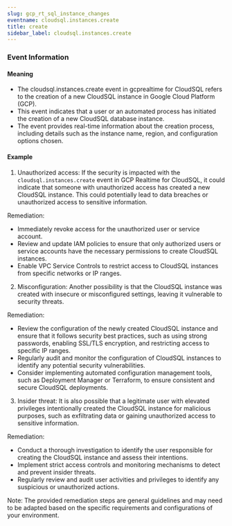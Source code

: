 ```yaml
--- 
slug: gcp_rt_sql_instance_changes
eventname: cloudsql.instances.create
title: create
sidebar_label: cloudsql.instances.create
---
```

                       
### Event Information

#### Meaning

- The cloudsql.instances.create event in gcprealtime for CloudSQL refers to the creation of a new CloudSQL instance in Google Cloud Platform (GCP).
- This event indicates that a user or an automated process has initiated the creation of a new CloudSQL database instance.
- The event provides real-time information about the creation process, including details such as the instance name, region, and configuration options chosen.



#### Example

1. Unauthorized access: If the security is impacted with the `cloudsql.instances.create` event in GCP Realtime for CloudSQL, it could indicate that someone with unauthorized access has created a new CloudSQL instance. This could potentially lead to data breaches or unauthorized access to sensitive information.

Remediation:
- Immediately revoke access for the unauthorized user or service account.
- Review and update IAM policies to ensure that only authorized users or service accounts have the necessary permissions to create CloudSQL instances.
- Enable VPC Service Controls to restrict access to CloudSQL instances from specific networks or IP ranges.

2. Misconfiguration: Another possibility is that the CloudSQL instance was created with insecure or misconfigured settings, leaving it vulnerable to security threats.

Remediation:
- Review the configuration of the newly created CloudSQL instance and ensure that it follows security best practices, such as using strong passwords, enabling SSL/TLS encryption, and restricting access to specific IP ranges.
- Regularly audit and monitor the configuration of CloudSQL instances to identify any potential security vulnerabilities.
- Consider implementing automated configuration management tools, such as Deployment Manager or Terraform, to ensure consistent and secure CloudSQL deployments.

3. Insider threat: It is also possible that a legitimate user with elevated privileges intentionally created the CloudSQL instance for malicious purposes, such as exfiltrating data or gaining unauthorized access to sensitive information.

Remediation:
- Conduct a thorough investigation to identify the user responsible for creating the CloudSQL instance and assess their intentions.
- Implement strict access controls and monitoring mechanisms to detect and prevent insider threats.
- Regularly review and audit user activities and privileges to identify any suspicious or unauthorized actions.

Note: The provided remediation steps are general guidelines and may need to be adapted based on the specific requirements and configurations of your environment.


 